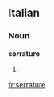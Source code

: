 ==Italian==

===Noun===
'''serrature''' {{f}}

# {{plural of|[[serratura]]|lang=Italian}}

[[fr:serrature]]